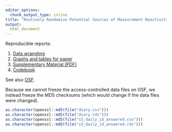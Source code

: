 ```yaml
---
editor_options:
  chunk_output_type: inline
title: "Routinely Randomize Potential Sources of Measurement Reactivity to Estimate and Adjust for Biases in Subjective Reports"
output: 
  html_document
---
```



Reproducible reports:

1. [Data wrangling](1_data_wrangling.html)
2. [Graphs and tables for paper](2_graphs_and_tables.html)
3. [Supplementary Material (PDF)](3_supplement.pdf)
4. [Codebook](4_codebook.html)

See also [OSF](https://osf.io/7y6ag/).

Because we cannot freeze the access-controlled data files on OSF, we instead
freeze the MD5 checksums (which would change if the data files were changed).

```r
as.character(openssl::md5(file("diary.csv")))
as.character(openssl::md5(file("diary.rds")))
as.character(openssl::md5(file("s3_daily_id_answered.csv")))
as.character(openssl::md5(file("s3_daily_id_answered.rds")))
```
